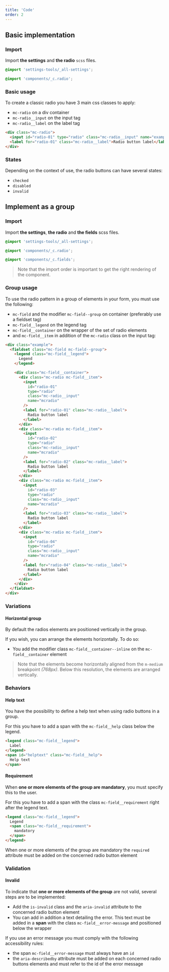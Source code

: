 ```yaml
---
title: 'Code'
order: 2
---
```


## Basic implementation

### Import

Import **the settings** and **the radio** `scss` files.

```scss
@import 'settings-tools/_all-settings';

@import 'components/_c.radio';
```

### Basic usage

To create a classic radio you have 3 main css classes to apply:

- `mc-radio` on a div container
- `mc-radio__input` on the input tag
- `mc-radio__label` on the label tag

```html
<div class="mc-radio">
  <input id="radio-01" type="radio" class="mc-radio__input" name="example" />
  <label for="radio-01" class="mc-radio__label">Radio button label</label>
</div>
```

<Preview path="radio-default" />

### States

Depending on the context of use, the radio buttons can have several states:

- `checked`
- `disabled`
- `invalid`

<Preview path="radio-states" />

## Implement as a group

### Import

Import **the settings**, **the radio** and **the fields** scss files.

```scss
@import 'settings-tools/_all-settings';

@import 'components/_c.radio';

@import 'components/_c.fields';
```

> Note that the import order is important to get the right rendering of the component.

### Group usage

To use the radio pattern in a group of elements in your form, you must use the following:

- `mc-field` and the modifier `mc-field--group` on container (preferably use a fieldset tag)
- `mc-field__legend` on the legend tag
- `mc-field__container` on the wrapper of the set of radio elements
- and `mc-field__item` in addition of the `mc-radio` class on the input tag:

```html
<div class="example">
  <fieldset class="mc-field mc-field--group">
    <legend class="mc-field__legend">
      Legend
    </legend>

    <div class="mc-field__container">
      <div class="mc-radio mc-field__item">
        <input
          id="radio-01"
          type="radio"
          class="mc-radio__input"
          name="mcradio"
        />
        <label for="radio-01" class="mc-radio__label">
          Radio button label
        </label>
      </div>
      <div class="mc-radio mc-field__item">
        <input
          id="radio-02"
          type="radio"
          class="mc-radio__input"
          name="mcradio"
        />
        <label for="radio-02" class="mc-radio__label">
          Radio button label
        </label>
      </div>
      <div class="mc-radio mc-field__item">
        <input
          id="radio-03"
          type="radio"
          class="mc-radio__input"
          name="mcradio"
        />
        <label for="radio-03" class="mc-radio__label">
          Radio button label
        </label>
      </div>
      <div class="mc-radio mc-field__item">
        <input
          id="radio-04"
          type="radio"
          class="mc-radio__input"
          name="mcradio"
        />
        <label for="radio-04" class="mc-radio__label">
          Radio button label
        </label>
      </div>
    </div>
  </fieldset>
</div>
```

<Preview path="group-default" />

### Variations

#### Horizontal group

By default the radios elements are positioned vertically in the group.

If you wish, you can arrange the elements horizontally. To do so:

- You add the modifier class `mc-field__container--inline` on the `mc-field__container` element

> Note that the elements become horizontally aligned from the `m-medium` breakpoint _(768px)_. Below this resolution, the elements are arranged vertically.

<Preview path="group-inline" />

### Behaviors

#### Help text

You have the possibility to define a help text when using radio buttons in a group.

For this you have to add a span with the `mc-field__help` class below the legend.

```html
<legend class="mc-field__legend">
  Label
</legend>
<span id="helptext" class="mc-field__help">
  Help text
</span>
```

<Preview path="group-help-text" />

#### Requirement

When **one or more elements of the group are mandatory**, you must specify this to the user.

For this you have to add a span with the class `mc-field__requirement` right after the legend text.

```html
<legend class="mc-field__legend">
  Legend
  <span class="mc-field__requirement">
    mandatory
  </span>
</legend>
```

<Highlight theme="tips" title="Semantic rule">

  When one or more elements of the group are mandatory the `required` attribute must be added on the concerned radio button element

</Highlight>

<Preview path="group-requirement" />

### Validation

#### Invalid

To indicate that **one or more elements of the group** are not valid, several steps are to be implemented:

- Add the `is-invalid` class and the `aria-invalid` attribute to the concerned radio button element
- You can add in addition a text detailing the error. This text must be added in a **span** with the class `mc-field__error-message` and positioned below the wrapper

<Highlight theme="tips" title="Accessibility rules">

  If you use an error message you must comply with the following accessibility rules:
  - the span `mc-field__error-message` must always have an `id`
  - the `aria-describedby` attribute must be added on each concerned radio buttons elements and must refer to the id of the error message

</Highlight>

<Preview path="group-invalid" />
